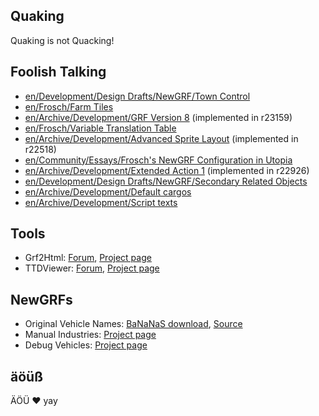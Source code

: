 {{en/Archive/Community/Users/Infobox Developer|
realname=frosch|
birthyear=1982|
codingspec=quaking|
currentstat=Active|
website=devs.openttd.org/~frosch|
}}

== Quaking ==
Quaking is not Quacking!

== Foolish Talking ==
* [[en/Development/Design Drafts/NewGRF/Town Control]]
* [[en/Frosch/Farm Tiles]]
* [[en/Archive/Development/GRF Version 8]] (implemented in r23159)
* [[en/Frosch/Variable Translation Table]]
* [[en/Archive/Development/Advanced Sprite Layout]] (implemented in r22518)
* [[en/Community/Essays/Frosch's NewGRF Configuration in Utopia]]
* [[en/Archive/Development/Extended Action 1]] (implemented in r22926)
* [[en/Development/Design Drafts/NewGRF/Secondary Related Objects]]
* [[en/Archive/Development/Default cargos]]
* [[en/Archive/Development/Script texts]]

== Tools ==
* Grf2Html: [http://www.tt-forums.net/viewtopic.php?f=68&t=34279 Forum], [http://dev.openttdcoop.org/projects/grf2html Project page]
* TTDViewer: [http://www.tt-forums.net/viewtopic.php?f=68&t=46927 Forum], [http://dev.openttdcoop.org/projects/ttdviewer Project page]

== NewGRFs ==
* Original Vehicle Names: [http://bananas.openttd.org/newgrf BaNaNaS download], [http://devs.openttd.org/~frosch/origveh.nfo Source]
* Manual Industries: [http://dev.openttdcoop.org/projects/manindu Project page]
* Debug Vehicles: [http://dev.openttdcoop.org/projects/debugveh Project page]

== äöüß ==
ÄÖÜ ♥ yay